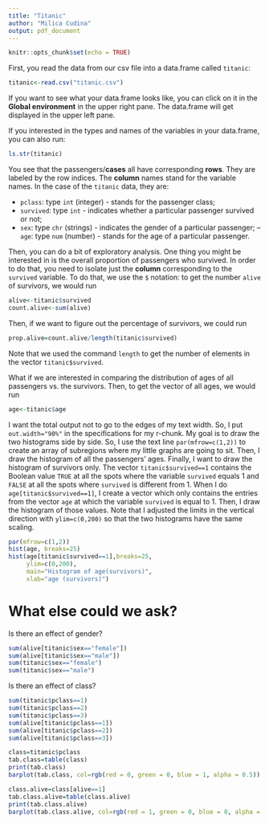 ```yaml
---
title: "Titanic"
author: "Milica Cudina"
output: pdf_document
---
```


```r
knitr::opts_chunk$set(echo = TRUE)
```
First, you read the data from our csv file into a data.frame called `titanic`:
```r
titanic<-read.csv("titanic.csv")
```
If you want to see what your data.frame looks like, you can click on it in the **Global environment** in the upper right pane. The data.frame will get displayed in the upper left pane. 

If you interested in the types and names of the variables in your data.frame, you can also run:
```r
ls.str(titanic)
```
You see that the passengers/**cases** all have corresponding **rows**. They are labeled by the row indices. The **column** names stand for the variable names. In the case of the `titanic` data, they are:

- `pclass`: type `int` (integer) - stands for the passenger class; 
- `survived`: type `int` - indicates whether a particular passenger survived or not; 
- `sex`: type `chr` (strings) - indicates the gender of a particular passenger; 
-- `age`: type `num` (number) - stands for the age of a particular passenger. 

Then, you can do a bit of exploratory analysis. One thing you might be interested in is the overall proportion of passengers who survived. In order to do that, you need to isolate just the **column** corresponding to the `survived` variable. To do that, we use the `$` notation: to get the number `alive` of survivors, we would run
```r
alive<-titanic$survived
count.alive<-sum(alive)
```
Then, if we want to figure out the percentage of survivors, we could run
```r
prop.alive=count.alive/length(titanic$survived)
```
Note that we used the command `length` to get the number of elements in the vector `titanic$survived`.

What if we are interested in comparing the distribution of ages of all passengers vs. the survivors. Then, to get the vector of all ages, we would run
```r
age<-titanic$age
```
I want the total output not to go to the edges of my text width. So, I put `out.width="90%"` in the specifications for my r-chunk. My goal is to draw the two histograms side by side. So, I use the text line `par(mfrow=c(1,2))` to create an array of subregions where my little graphs are going to sit. Then, I draw the histogram of all the passengers' ages. Finally, I want to draw the histogram of survivors only. The vector `titanic$survived==1` contains the Boolean value `TRUE` at all the spots where the variable `survived` equals 1 and `FALSE` at all the spots where `survived` is different from 1. When I do `age[titanic$survived==1]`, I create a vector which only contains the entries from the vector `age` at which the variable `survived` is equal to 1. Then, I draw the histogram of those values. Note that I adjusted the limits in the vertical direction with `ylim=c(0,200)` so that the two histograms have the same scaling. 

```r
par(mfrow=c(1,2))
hist(age, breaks=25)
hist(age[titanic$survived==1],breaks=25, 
     ylim=c(0,200), 
     main="Histogram of age(survivors)", 
     xlab="age (survivors)")
```


# What else could we ask?
Is there an effect of gender?

```r
sum(alive[titanic$sex=="female"])
sum(alive[titanic$sex=="male"])
sum(titanic$sex=="female")
sum(titanic$sex=="male")
```

Is there an effect of class?
```r
sum(titanic$pclass==1)
sum(titanic$pclass==2)
sum(titanic$pclass==3)
sum(alive[titanic$pclass==1])
sum(alive[titanic$pclass==2])
sum(alive[titanic$pclass==3])
```

```r
class=titanic$pclass
tab.class=table(class)
print(tab.class)
barplot(tab.class, col=rgb(red = 0, green = 0, blue = 1, alpha = 0.5))

class.alive=class[alive==1]
tab.class.alive=table(class.alive)
print(tab.class.alive)
barplot(tab.class.alive, col=rgb(red = 1, green = 0, blue = 0, alpha = 0.5), add=TRUE)


```

